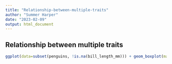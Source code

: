 ```yaml
---
title: "Relationship-between-multiple-traits"
author: "Summer Harper"
date: "2023-02-09"
output: html_document
---
```

## Relationship between multiple traits

``` r
ggplot(data=subset(penguins, !is.na(bill_length_mm))) + geom_boxplot(mapping = aes(x = species, y = bill_length_mm, color = sex))
```
